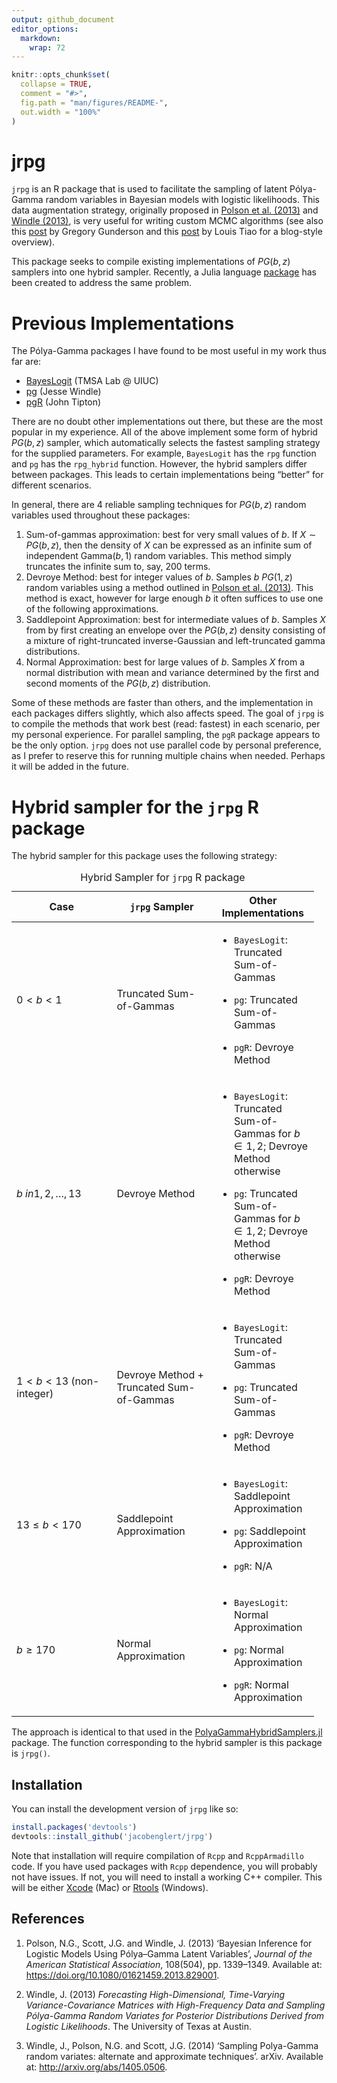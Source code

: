 ```yaml
---
output: github_document
editor_options: 
  markdown: 
    wrap: 72
---
```


<!-- README.md is generated from README.Rmd. Please edit that file -->

```r
knitr::opts_chunk$set(
  collapse = TRUE,
  comment = "#>",
  fig.path = "man/figures/README-",
  out.width = "100%"
)
```

# jrpg

<!-- badges: start -->

<!-- badges: end -->

`jrpg` is an R package that is used to facilitate the sampling of latent
Pólya-Gamma random variables in Bayesian models with logistic
likelihoods. This data augmentation strategy, originally proposed in
[Polson et al. (2013)]() and [Windle (2013)](), is very useful for
writing custom MCMC algorithms (see also this
[post](https://gregorygundersen.com/blog/2019/09/20/polya-gamma/) by
Gregory Gunderson and this
[post](https://tiao.io/post/polya-gamma-bayesian-logistic-regression/)
by Louis Tiao for a blog-style overview).

This package seeks to compile existing implementations of $PG(b,z)$
samplers into one hybrid sampler. Recently, a Julia language
[package](https://github.com/wzhorton/PolyaGammaHybridSamplers.jl/tree/main)
has been created to address the same problem.

# Previous Implementations

The Pólya-Gamma packages I have found to be most useful in my work thus
far are:

-   [BayesLogit](https://github.com/jwindle/BayesLogit/tree/master)
    (TMSA Lab @ UIUC)
-   [pg](https://github.com/tmsalab/pg/tree/main) (Jesse Windle)
-   [pgR](https://github.com/jtipton25/pgR/tree/master) (John Tipton)

There are no doubt other implementations out there, but these are the
most popular in my experience. All of the above implement some form of
hybrid $PG(b,z)$ sampler, which automatically selects the fastest
sampling strategy for the supplied parameters. For example, `BayesLogit`
has the `rpg` function and `pg` has the `rpg_hybrid` function. However,
the hybrid samplers differ between packages. This leads to certain
implementations being "better" for different scenarios.

In general, there are 4 reliable sampling techniques for $PG(b,z)$
random variables used throughout these packages:

1.  Sum-of-gammas approximation: best for very small values of $b$. If
    $X \sim PG(b,z)$, then the density of $X$ can be expressed as an
    infinite sum of independent $\text{Gamma}(b,1)$ random variables.
    This method simply truncates the infinite sum to, say, 200 terms.
2.  Devroye Method: best for integer values of $b$. Samples $b$
    $PG(1,z)$ random variables using a method outlined in [Polson et al.
    (2013)](https://www.tandfonline.com/doi/abs/10.1080/01621459.2013.829001).
    This method is exact, however for large enough $b$ it often suffices
    to use one of the following approximations.
3.  Saddlepoint Approximation: best for intermediate values of $b$.
    Samples $X$ from by first creating an envelope over the $PG(b,z)$
    density consisting of a mixture of right-truncated inverse-Gaussian
    and left-truncated gamma distributions.
4.  Normal Approximation: best for large values of $b$. Samples $X$ from
    a normal distribution with mean and variance determined by the first
    and second moments of the $PG(b,z)$ distribution.

Some of these methods are faster than others, and the implementation in
each packages differs slightly, which also affects speed. The goal of
`jrpg` is to compile the methods that work best (read: fastest) in each
scenario, per my personal experience. For parallel sampling, the `pgR`
package appears to be the only option. `jrpg` does not use parallel code
by personal preference, as I prefer to reserve this for running multiple
chains when needed. Perhaps it will be added in the future.

# Hybrid sampler for the `jrpg` R package

The hybrid sampler for this package uses the following strategy:

+----------------------+----------------------+----------------------+
| Case                 | `jrpg` Sampler       | Other                |
|                      |                      | Implementations      |
+======================+======================+======================+
| $0 < b < 1$          | Truncated            | -   `BayesLogit`:    |
|                      | Sum-of-Gammas        |     Truncated        |
|                      |                      |     Sum-of-Gammas    |
|                      |                      |                      |
|                      |                      | -   `pg`: Truncated  |
|                      |                      |     Sum-of-Gammas    |
|                      |                      |                      |
|                      |                      | -   `pgR`: Devroye   |
|                      |                      |     Method           |
+----------------------+----------------------+----------------------+
| $b \                 | Devroye Method       | -   `BayesLogit`:    |
| in 1, 2, \ldots, 13$ |                      |     Truncated        |
|                      |                      |     Sum-of-Gammas    |
|                      |                      |     for $b \in 1,2$; |
|                      |                      |     Devroye Method   |
|                      |                      |     otherwise        |
|                      |                      |                      |
|                      |                      | -   `pg`: Truncated  |
|                      |                      |     Sum-of-Gammas    |
|                      |                      |     for $b \in 1,2$; |
|                      |                      |     Devroye Method   |
|                      |                      |     otherwise        |
|                      |                      |                      |
|                      |                      | -   `pgR`: Devroye   |
|                      |                      |     Method           |
+----------------------+----------------------+----------------------+
| $1 < b < 13$         | Devroye Method +     | -   `BayesLogit`:    |
| (non-integer)        | Truncated            |     Truncated        |
|                      | Sum-of-Gammas        |     Sum-of-Gammas    |
|                      |                      |                      |
|                      |                      | -   `pg`: Truncated  |
|                      |                      |     Sum-of-Gammas    |
|                      |                      |                      |
|                      |                      | -   `pgR`: Devroye   |
|                      |                      |     Method           |
+----------------------+----------------------+----------------------+
| $13 \le b < 170$     | Saddlepoint          | -   `BayesLogit`:    |
|                      | Approximation        |     Saddlepoint      |
|                      |                      |     Approximation    |
|                      |                      |                      |
|                      |                      | -   `pg`:            |
|                      |                      |     Saddlepoint      |
|                      |                      |     Approximation    |
|                      |                      |                      |
|                      |                      | -   `pgR`: N/A       |
+----------------------+----------------------+----------------------+
| $b \ge 170$          | Normal Approximation | -   `BayesLogit`:    |
|                      |                      |     Normal           |
|                      |                      |     Approximation    |
|                      |                      |                      |
|                      |                      | -   `pg`: Normal     |
|                      |                      |     Approximation    |
|                      |                      |                      |
|                      |                      | -   `pgR`: Normal    |
|                      |                      |     Approximation    |
+----------------------+----------------------+----------------------+

: Hybrid Sampler for `jrpg` R package

The approach is identical to that used in the
[PolyaGammaHybridSamplers.jl](https://github.com/wzhorton/PolyaGammaHybridSamplers.jl/tree/main)
package. The function corresponding to the hybrid sampler is this
package is `jrpg()`.

## Installation

You can install the development version of `jrpg` like so:

```r
install.packages('devtools')
devtools::install_github('jacobenglert/jrpg')
```

Note that installation will require compilation of `Rcpp` and
`RcppArmadillo` code. If you have used packages with `Rcpp` dependence,
you will probably not have issues. If not, you will need to install a
working C++ compiler. This will be either
[Xcode](https://developer.apple.com/xcode/) (Mac) or
[Rtools](https://cran.r-project.org/bin/windows/Rtools/) (Windows).

## References

1.  Polson, N.G., Scott, J.G. and Windle, J. (2013) ‘Bayesian Inference
    for Logistic Models Using Pólya–Gamma Latent Variables’, *Journal of
    the American Statistical Association*, 108(504), pp. 1339–1349.
    Available at: <https://doi.org/10.1080/01621459.2013.829001>.

2.  Windle, J. (2013) *Forecasting High-Dimensional, Time-Varying
    Variance-Covariance Matrices with High-Frequency Data and Sampling
    Pólya-Gamma Random Variates for Posterior Distributions Derived from
    Logistic Likelihoods*. The University of Texas at Austin.

3.  Windle, J., Polson, N.G. and Scott, J.G. (2014) ‘Sampling
    Polya-Gamma random variates: alternate and approximate techniques’.
    arXiv. Available at: <http://arxiv.org/abs/1405.0506>.
